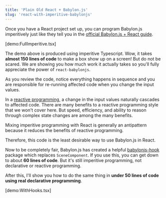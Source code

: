 ```yaml
---
title: 'Plain Old React + Babylon.js'
slug: 'react-with-imperitive-babylonjs'
---
```


Once you have a React project set up, you can program Babylon.js imperitively
just like they tell you in the
[official Babylon.js + React guide](https://doc.babylonjs.com/extensions/Babylon.js+ExternalLibraries/BabylonJS_and_ReactJS).

[demo:FullImperitive.tsx]

The demo above is produced using imperitive Typescript. Wow, it takes **almost
150 lines of code** to make a box show up on a screen! But do not be scared. We
are showing you how much work it actually takes so you'll fully appreciate the
power of `react-babylonjs`.

As you review the code, notice everything happens in sequence and you are
responsible for re-running affected code when you change the input values.

In a [reactive programming](https://en.wikipedia.org/wiki/Reactive_programming),
a change in the input values naturally cascades to affected code. There are many
benefits to a reactive programming style that we won't cover here. But speed,
efficiency, and ability to reason through complex state changes are among the
many benefits.

Mixing imperitive programming with React is generally an antipattern because it
reduces the benefits of reactive programming.

Therefore, this code is the least desirable way to use Babylon.js in React.

Now to be completely fair, Babylon.js has created a helpful
[babylonjs-hook](https://www.npmjs.com/package/babylonjs-hook) package which
replaces `SceneComponent`. If you use this, you can get down to about **60 lines
of code**. But it's still imperitive programming, not declarative or reactive
programming.

After this, I'll show you how to do the same thing in **under 50 lines of code
using real declarative programming**.

[demo:WithHooks.tsx]
